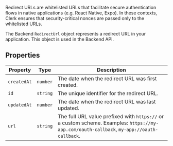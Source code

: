 Redirect URLs are whitelisted URLs that facilitate secure authentication flows in native applications (e.g. React Native, Expo). In these contexts, Clerk ensures that security-critical nonces are passed only to the whitelisted URLs.

The Backend `RedirectUrl` object represents a redirect URL in your application. This object is used in the Backend API.

## Properties

| Property                           | Type     | Description                                                                                                                               |
| ---------------------------------- | -------- | ----------------------------------------------------------------------------------------------------------------------------------------- |
| <a id="createdat"></a> `createdAt` | `number` | The date when the redirect URL was first created.                                                                                         |
| <a id="id"></a> `id`               | `string` | The unique identifier for the redirect URL.                                                                                               |
| <a id="updatedat"></a> `updatedAt` | `number` | The date when the redirect URL was last updated.                                                                                          |
| <a id="url"></a> `url`             | `string` | The full URL value prefixed with `https://` or a custom scheme. Examples: `https://my-app.com/oauth-callback`, `my-app://oauth-callback`. |
